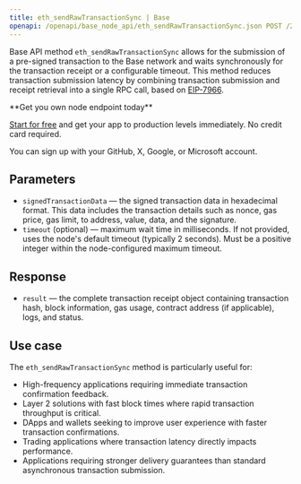 ```yaml
---
title: eth_sendRawTransactionSync | Base
openapi: /openapi/base_node_api/eth_sendRawTransactionSync.json POST /2fc1de7f08c0465f6a28e3c355e0cb14
---
```


Base API method `eth_sendRawTransactionSync` allows for the submission of a pre-signed transaction to the Base network and waits synchronously for the transaction receipt or a configurable timeout. This method reduces transaction submission latency by combining transaction submission and receipt retrieval into a single RPC call, based on [EIP-7966](https://eips.ethereum.org/EIPS/eip-7966).

<Check>
**Get you own node endpoint today**

[Start for free](https://console.chainstack.com/) and get your app to production levels immediately. No credit card required.

You can sign up with your GitHub, X, Google, or Microsoft account.
</Check>

## Parameters

* `signedTransactionData` — the signed transaction data in hexadecimal format. This data includes the transaction details such as nonce, gas price, gas limit, to address, value, data, and the signature.
* `timeout` (optional) — maximum wait time in milliseconds. If not provided, uses the node's default timeout (typically 2 seconds). Must be a positive integer within the node-configured maximum timeout.

## Response

* `result` — the complete transaction receipt object containing transaction hash, block information, gas usage, contract address (if applicable), logs, and status.

## Use case

The `eth_sendRawTransactionSync` method is particularly useful for:

* High-frequency applications requiring immediate transaction confirmation feedback.
* Layer 2 solutions with fast block times where rapid transaction throughput is critical.
* DApps and wallets seeking to improve user experience with faster transaction confirmations.
* Trading applications where transaction latency directly impacts performance.
* Applications requiring stronger delivery guarantees than standard asynchronous transaction submission. 